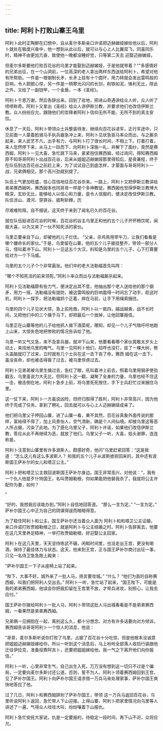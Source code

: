 ```yaml
---
---
---
```

title: 阿利卜打败山寨王乌里
---



阿利卜此时正陶醉在幻想中，自从麦尔多斯亲口许诺把迈赫娣娅嫁给他以后，阿利卜就处在极度兴奋中，他一想到从此以后，就可以与心上人比翼双飞，同喜同乐时，精神不由更加亢奋、致使他一晚都没睡好觉，只等第二天去
迎娶迈赫娣娅。

但麦尔多斯要他打败百花谷的乌里才能娶到迈赫娣娅，于是他就带着？""多感情好的兄弟出征，在一个山洞前，一位高深的老人拿出两样东西送给阿利卜，希望对他有所帮助。一件是一根钢制长矛，长矛上挂有十个圆环，用力转就会发出雷鸣般的巨响，令人胆颤心惊，另一件是一柄寒光闪闪的长剑，削铁如泥，锋利无比，除此之外，又给了一副铠甲，一个金盾，一本《圣经》。

阿利卜千恩万谢，然后告辞出来。回到了驻地，把进山奇遇讲给众人听，众人听了啧啧称奇。阿利卜又拿出《圣经》给众人讲伊斯兰教，并要求他们也改信伊斯兰教。众人纷纷应允，跟随他们的崇拜者阿利卜信仰无所不能、无所不到的真主安拉。

休息了一天后，阿利卜带领众士兵整装待发，继续向百花谷进军，正行军途中，只见前面一人蒙着脸骑马手执兵器急冲上来，阿利卜见状急驱马率众而出，与之厮杀起来，来人武艺不凡，出手有力，与阿利卜打了很长时间，不相上下。打着打着，来人忽然停下来，从马上一跃而下，向阿利卜深施一礼，并解下了面纱，竟然是赛西姆，阿利卜一见大喜，急忙跳下马来，紧紧抱住赛西姆，经过询问，得知赛西姆原不知哥哥阿利卜出战百花谷，后来从姐姐迈赫娣娅那里得知后，星夜兼程，终于在队伍到达百花谷之前赶上来，为了试试自己到底怎样，才蒙面与哥哥阿利卜一战，兄弟俩相见，那个高兴劲就别提了。

队伍士气更加旺盛，信心百倍地往百花谷杀来。一路上，阿利卜又把伊斯兰教讲给弟弟赛西姆听。赛西姆本也同哥哥一样是个多神教徒。赛西姆也觉得伊斯兰教博大精深，玄妙无比，能够给人以信心和力量，是令人信服的，便决定改信伊斯兰教。队伍涉山、渡河、穿狭谷、披荆斩棘，历


尽艰难险阻，自不细说，这天终于来到了闻名已久的百花谷。

就在队伍挺进百花谷的时候，百花谷的谷主乌里正和他的五个儿子开怀畅饮呢，闻报大喜，以为又来了一伙不知死活的家伙。

乌里正要亲自下山，却被他的儿子拦住。
“父亲，杀鸡焉用宰牛刀，让我们看看是哪个嫌命长的家伙。”于是，乌里留在山寨，他的五个儿子披挂整齐，带领一部分人马，怪叫着冲下山。阿利卜一见这五个大汉，料知是乌里的五个儿子，心下打算要给对方一个下马威。

乌里的五个儿子个个非常嚣张。他们中的老大法勒福首先叫阵：

“哪个不知死活的前来领死。”阿利卜率众而出与法勒福厮杀起来。

阿利卜见法勒福颇有些力气，便决定出其不意，他抽出那个老人送给他的那个钢矛，用力一摇，法勒福没有提防，被这雷鸣般的巨响震得一时间忘了动手，趁这时机，阿利卜一探手，把法勒福抓个正着，摔在马前，让手下用绳索捆住。

乌里的四个儿子见状大惊，急上前抢救，阿利卜以一抵四，越战越勇，战不长时间，又把他们中的三个擒于马下，却把最后一个放掉，让他回寨报信。

乌里正在山寨等他的儿子给他抓人做下酒菜呢，哪知，却见一个儿子气喘吁吁地跑上山来，大惊失色地把惨败的情况告诉给了他。

乌里一听又气又急，来不及拿兵器，就冲下山来，他要看看哪个家伙竟敢太岁头上动土，来找他乌里的晦气。乌里一见阿利卜他们，招呼也没打，拔了一棵大树，劈头盖脑就打了过来，立时就有几个士兵在这一击下丧了命，赛西
姆在这一击下，虽没丧命，却也被击得昏了过去，被乌里俘虏过去。

阿利卜见弟弟被乌里生擒过去，急红了眼，吼叫着冲上前去，照着乌里用钢矛使劲戳去，乌里虽说力大无比，但阿利卜这一戳，凝聚了全身的力量，乌里也经不住这一击，被击倒在地，阿利卜急步上前，将乌里死死按住，手下士兵赶忙过来捆住乌里。

这一仗下来，阿利卜一方虽说凶险，但终归取得了胜利，阿利卜非常高兴，因为他终于完成了任务，拿到了聘礼，回去就可以与心上人迈赫娣娅成亲了。

他们把乌里父子押回山寨，进了山寨一看，果不其然，百花谷真象外面传说的那样，富裕得不得了，加上风景怡人，空气清新，确是个人间仙境。却被乌里这等恶人所占据，污染了此地。为了感化乌里父子，阿利卜许诺，如果他们改信伊斯兰教，答应从此不再继续为恶，就放了他们。乌里父子一听，大喜，低头谢罪，连连称是。

阿利卜注意到山寨里有许多波斯人，颇感好奇，他问”乌里赶紧回答：“这是我
道：“怎么这儿有这么多波斯人？
和我的五个儿子从波斯掳掠回来的，其中还有波斯国王萨补尔的女儿和塔芷公主。”

阿利卜把和塔芷公主救回波斯国王萨补尔身边。国王非常高兴，对他说：“，我有一个仇人他是歹什特国王，名叫贾姆勒根，你如果能把他替我杀了，我就将公主许配你为妻，如何？

”

“好的，我想我应该能办到。”阿利卜自信地回答道。
“那么一言为定。”
“一言为定。”
萨补尔国王心中正为自己的阴谋得逞而暗暗得意。

为了稳住阿利卜和公主，国王萨补尔还当着众人面为
阿利卜和和塔芷公主证婚，亲口许诺打败贾姆勒根之日，就是阿利卜与公主结婚之时。阿利卜告辞离去，他要在这几天里养足精神，一举打败贾姆勒根，好迎娶公主回家。

阿利卜在这几天里，天天坚持练武不辍，闲暇时间里，也没走出王宫，更没有喝酒，保持了最佳体力与状态。这天，他来到王宫，正与国王萨补尔商讨出征一事，只见一名侍卫急急跑上殿来：

”萨补尔国王一下子从座椅上站了起来。

“陛下，大事不好，城外来了一批人马，扬言要攻城。”
“什么？
“他们为首的自称赛西姆，叫我们把阿利人交出去。”
阿利卜一听，急忙站了起来，“国王陛下，可能是我的弟弟赛西姆，他误会你把我扣留在王宫里不放，才带兵进攻，别担心，让我去应付。”

国王萨补尔拨给阿利卜一批人马，阿利卜带领这批人马出城看看是不是弟弟赛西姆，一看果然是弟弟赛西姆。

兄弟俩一见拥抱在一起，离别这么久，都十分想念，对方有许多话要向对方倾诉。赛西姆告诉哥哥阿利卜一个惊人的消息，他说：

“哥哥，麦尔多斯听说你打败了乌里，占据了百花谷十分吃惊，但是他根本没诚意把姐姐迈赫娣娅嫁给你，所以一听到这个消息后，马上吩咐全部落人收拾行装跟他迁往伊拉克，准备投靠阿吉卜，还要把姐姐嫁给他，我一气之下离开他们向你报信。”

阿利卜一听，心里非常生气，自己出生入死，万万没有想到这一切只不过是个骗局，一定要向麦尔多斯讨还公道。否则，誓不为人。阿利卜领着赛西姆回到王宫，见了萨补尔国王。阿利卜向萨补尔国王请求借一万兵马来处理家事，萨补尔国王爽快地答应了他。

过了几日，阿利卜和赛西姆辞别了萨补尔国王，带领
这一万兵马返回百花谷，乌里听说阿利卜返回，急忙带人下山迎接。上得山寨，阿利卜把家里情况向乌里等人讲述了一遍，气得众人哇哇大叫，纷纷嚷着下山报仇。

阿利卜急忙安抚大家说，仇是一定要报的，待稳定一段时间，再下山不迟，众将应允。